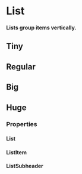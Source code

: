 # List

**Lists group items vertically.**

## Tiny

<DemoBlock2 demo="tiny" engine={props.engine} disableGrid />

## Regular

<DemoBlock2 demo="regular" engine={props.engine} disableGrid />

## Big

<DemoBlock2 demo="big" engine={props.engine} disableGrid />

## Huge

<DemoBlock2 demo="huge" engine={props.engine} disableGrid />

### Properties

#### List

<PropTable component="List" />

#### ListItem

<PropTable component="ListItem" />

#### ListSubheader

<PropTable component="ListSubheader" />
